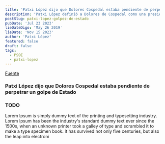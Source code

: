 ```yaml
---
title: 'Patxi López dijo que Dolores Cospedal estaba pendiente de perpetrar un golpe de Estado'
description: 'Patxi López definió a Dolores de Cospedal como una presidenta a tiempo parcial más pendiente de los escándalos de su partido que de gobernar y a perpetrar un golpe de Estado'
postSlug: patxi-lopez-golpez-de-estado
pubDate: 'Jul 23 2023'
lieDateDigo: 'May 26 2019'
lieDate: 'Nov 15 2023'
author: 'Patxi López'
featured: false
draft: false
tags:
  - PSOE
  - patxi-lopez
---
```



<VideoBlocks>
	<div slot="before">
    <a href="https://www.pscm-psoe.com/noticias/2015-03/patxi-lopez-el-24-de-mayo-sera-el-dia-de-la-dignidad-porque-c-lm-no-se-merece-tener-a-una-presidenta-como-cospedal" target="_blank">Fuente</a>
		<h3>Patxi López dijo que Dolores Cospedal estaba pendiente de perpetrar un golpe de Estado</h3>
	</div>
	<div slot="after">
    <YouTube id="rE1gLlKHsx4" title="TODO" />
		<h3>TODO</h3>
	</div>
</VideoBlocks>

<Timeline>
  <TimelineItem title="El ministro I" date="8 noviembre 2023">
    <p>
      Lorem Ipsum is simply dummy text of the printing and typesetting
      industry. Lorem Ipsum has been the industry's standard dummy text
      ever since the 1500s, when an unknown printer took a galley of type
      and scrambled it to make a type specimen book. It has survived not
      only five centuries, but also the leap into electroni
    </p>
  </TimelineItem>
</Timeline>
